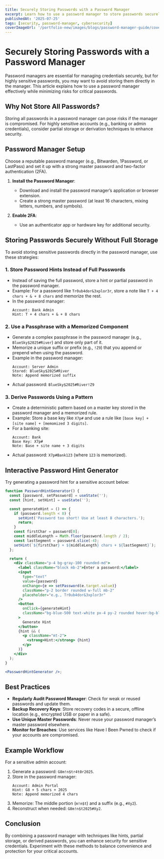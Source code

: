 ```yaml
---
title: Securely Storing Passwords with a Password Manager
excerpt: Learn how to use a password manager to store passwords securely without fully relying on it for sensitive credentials.
publishedAt: '2025-07-25'
tags: [security, password-manager, cybersecurity]
coverImageUrl: '/portfolio-new/images/blogs/password-manager-guide/cover.jpg'
---
```



# Securely Storing Passwords with a Password Manager

Password managers are essential for managing credentials securely, but for highly sensitive passwords, you may want to avoid storing them directly in the manager. This article explains how to use a password manager effectively while minimizing risks for critical passwords.

## Why Not Store All Passwords?

Storing all passwords in a password manager can pose risks if the manager is compromised. For highly sensitive accounts (e.g., banking or admin credentials), consider partial storage or derivation techniques to enhance security.

## Password Manager Setup

Choose a reputable password manager (e.g., Bitwarden, 1Password, or LastPass) and set it up with a strong master password and two-factor authentication (2FA).

1. **Install the Password Manager**:

   - Download and install the password manager’s application or browser extension.
   - Create a strong master password (at least 16 characters, mixing letters, numbers, and symbols).

2. **Enable 2FA**:
   - Use an authenticator app or hardware key for additional security.

## Storing Passwords Securely Without Full Storage

To avoid storing sensitive passwords directly in the password manager, use these strategies:

### 1. Store Password Hints Instead of Full Passwords

- Instead of saving the full password, store a hint or partial password in the password manager.
- Example: For a password like `Tr0ub4dor&3xplor3r`, store a note like `T + 4 chars + & + 8 chars` and memorize the rest.
- In the password manager:
  ```
  Account: Bank Admin
  Hint: T + 4 chars + & + 8 chars
  ```

### 2. Use a Passphrase with a Memorized Component

- Generate a complex passphrase in the password manager (e.g., `BlueSky$2025#River`) and store only part of it.
- Memorize a unique suffix or prefix (e.g., `!Z9`) that you append or prepend when using the password.
- Example in the password manager:
  ```
  Account: Server Admin
  Stored: BlueSky$2025#River
  Note: Append memorized suffix
  ```
- Actual password: `BlueSky$2025#River!Z9`

### 3. Derive Passwords Using a Pattern

- Create a deterministic pattern based on a master key stored in the password manager and a memorized rule.
- Example: Store a base key like `X7p#` and use a rule like `[base key] + [site name] + [memomized 3 digits]`.
- For a banking site:
  ```
  Account: Bank
  Base Key: X7p#
  Note: Base + site name + 3 digits
  ```
- Actual password: `X7p#Bank123` (where `123` is memorized).

## Interactive Password Hint Generator

Try generating a password hint for a sensitive account below:

```jsx
function PasswordHintGenerator() {
  const [password, setPassword] = useState('');
  const [hint, setHint] = useState('');

  const generateHint = () => {
    if (password.length < 8) {
      setHint('Password too short! Use at least 8 characters.');
      return;
    }
    const firstChar = password[0];
    const middleLength = Math.floor(password.length / 2);
    const lastSegment = password.slice(-4);
    setHint(`${firstChar} + ${middleLength} chars + ${lastSegment}`);
  };

  return (
    <div className="p-4 bg-gray-100 rounded-md">
      <label className="block mb-2">Enter a password:</label>
      <input
        type="text"
        value={password}
        onChange={e => setPassword(e.target.value)}
        className="p-2 border rounded w-full mb-2"
        placeholder="e.g., Tr0ub4dor&3xplor3r"
      />
      <button
        onClick={generateHint}
        className="bg-blue-500 text-white px-4 py-2 rounded hover:bg-blue-600"
      >
        Generate Hint
      </button>
      {hint && (
        <p className="mt-2">
          <strong>Hint:</strong> {hint}
        </p>
      )}
    </div>
  );
}

<PasswordHintGenerator />;
```

## Best Practices

- **Regularly Audit Password Manager**: Check for weak or reused passwords and update them.
- **Backup Recovery Keys**: Store recovery codes in a secure, offline location (e.g., encrypted USB or paper in a safe).
- **Use Unique Master Passwords**: Never reuse your password manager’s master password elsewhere.
- **Monitor for Breaches**: Use services like Have I Been Pwned to check if your accounts are compromised.

## Example Workflow

For a sensitive admin account:

1. Generate a password: `G8m!n$tr4t0r2025`.
2. Store in the password manager:
   ```
   Account: Admin Portal
   Hint: G8 + 5 chars + 2025
   Note: Append memorized 4 chars
   ```
3. Memorize: The middle portion (`m!n$t`) and a suffix (e.g., `#Xy2`).
4. Reconstruct when needed: `G8m!n$t2025#Xy2`.

## Conclusion

By combining a password manager with techniques like hints, partial storage, or derived passwords, you can enhance security for sensitive credentials. Experiment with these methods to balance convenience and protection for your critical accounts.
